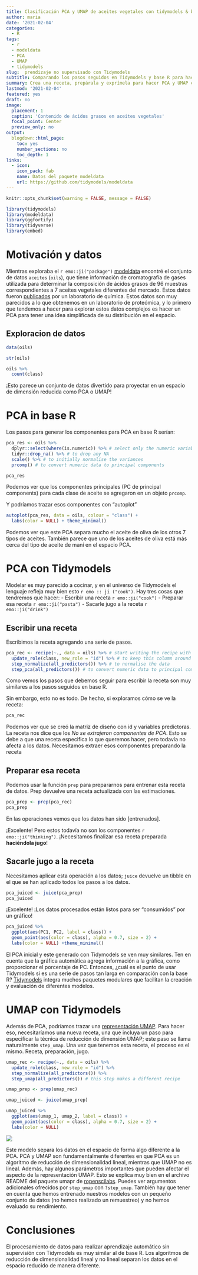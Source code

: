 ```yaml
---
title: Clasificación PCA y UMAP de aceites vegetales con tidymodels & base R 
author: maria
date: '2021-02-04'
categories:
  - R
tags:
  - r
  - modeldata
  - PCA
  - UMAP
  - tidymodels
slug:  prendizaje no supervisado con Tidymodels
subtitle: Comparando los pasos seguidos en Tidymodels y base R para hacer la reducción de dimensionalidad.
summary: Crea una receta, prepárala y exprímela para hacer PCA y UMAP con Tidymodels.
lastmod: '2021-02-04'
featured: yes
draft: no
image:
  placement: 1
  caption: 'Contenido de ácidos grasos en aceites vegetales'
  focal_point: Center
  preview_only: no
output:
  blogdown::html_page:
    toc: yes
    number_sections: no
    toc_depth: 1
links:
  - icon: 
    icon_pack: fab
    name: Datos del paquete modeldata  
    url: https://github.com/tidymodels/modeldata
---
```


```r
knitr::opts_chunk$set(warning = FALSE, message = FALSE)
```

```r
library(tidymodels)
library(modeldata)
library(ggfortify)
library(tidyverse)
library(embed)
```

# Motivación y datos

Mientras exploraba el `r emo::ji("package")`
 [modeldata](https://github.com/tidymodels/modeldata) encontré el conjunto de datos `aceites` (`oils`), que tiene información de cromatografía de gases utilizada para determinar la composición de ácidos grasos de 96 muestras correspondientes a 7 aceites vegetales diferentes del mercado. Estos datos fueron [publicados ](https://www.sciencedirect.com/science/article/abs/pii/S0169743904001200) por un laboratorio de química. Estos datos son muy parecidos a lo que obtenemos en un laboratorio de proteómica, y lo primero que tendemos a hacer para explorar estos datos complejos es hacer un PCA para tener una idea simplificada de su distribución en el espacio.

## Exploracion de datos

```r
data(oils)
```

```r
str(oils)
```

```r
oils %>%
  count(class)
```
¡Esto parece un conjunto de datos divertido para proyectar en un espacio de dimensión reducida como PCA o UMAP!

# PCA in base R

Los pasos para generar los componentes para PCA en base R serían:
```r
pca_res <- oils %>%
  dplyr::select(where(is.numeric)) %>% # select only the numeric variables
  tidyr::drop_na() %>% # to drop any NA
  scale() %>% # to initially normalise the variances
  prcomp() # to convert numeric data to principal components
```

```r
pca_res
```
Podemos ver que los componentes principales (PC de principal components) para cada clase de aceite se agregaron en un objeto `prcomp`.

Y podríamos trazar esos componentes con "autoplot"
```r
autoplot(pca_res, data = oils, colour = "class") +
  labs(color = NULL) + theme_minimal()
```
Podemos ver que este PCA separa mucho el aceite de oliva de los otros 7 tipos de aceites. También parece que uno de los aceites de oliva está más cerca del tipo de aceite de maní en el espacio PCA.

# PCA con Tidymodels

Modelar es muy parecido a cocinar, y en el universo de Tidymodels el lenguaje refleja muy bien esto `r emo :: ji ("cook")`. Hay tres cosas que tendremos que hacer:
- Escribir una receta `r emo::ji("cook")`
- Preparar esa receta `r emo::ji("pasta")`
- Sacarle jugo a la receta `r emo::ji("drink")`

## Escribir una receta

Escribimos la receta agregando una serie de pasos.
```r
pca_rec <- recipe(~., data = oils) %>% # start writing the recipe with all the data
  update_role(class, new_role = "id") %>% # to keep this column around but not include it in the model
  step_normalize(all_predictors()) %>% # to normalise the data
  step_pca(all_predictors()) # to convert numeric data to principal components
```
Como vemos los pasos que debemos seguir para escribir la receta son muy similares a los pasos seguidos en base R.

Sin embargo, esto no es todo. De hecho, si exploramos cómo se ve la receta:
```r
pca_rec
```
Podemos ver que se creó la matriz de diseño con id y variables predictoras. La receta nos dice que los _No se extrajeron componentes de PCA_. Esto se debe a que una receta especifica lo que queremos hacer, pero todavía no afecta a los datos. Necesitamos extraer esos componentes preparando la receta

## Preparar esa receta
Podemos usar la función `prep` para prepararnos para entrenar esta receta de datos. Prep devuelve una receta actualizada con las estimaciones.
```r
pca_prep <- prep(pca_rec)
pca_prep
```
En las operaciones vemos que los datos han sido [entrenados].

¡Excelente! Pero estos todavía no son los componentes `r emo::ji("thinking")`. ¡Necesitamos finalizar esa receta preparada __haciéndola jugo__! 

## Sacarle jugo a la receta

Necesitamos aplicar esta operación a los datos; `juice` devuelve un tibble en el que se han aplicado todos los pasos a los datos.

```r
pca_juiced <- juice(pca_prep)
pca_juiced
```
¡Excelente! ¡Los datos procesados están listos para ser "consumidos" por un gráfico!

```r
pca_juiced %>%
  ggplot(aes(PC1, PC2, label = class)) +
  geom_point(aes(color = class), alpha = 0.7, size = 2) +
  labs(color = NULL) +theme_minimal()
```

El PCA inicial y este generado con Tidymodels se ven muy similares. Ten en cuenta que la gráfica automática agrega información a la gráfica, como proporcionar el porcentaje de PC. Entonces, ¿cuál es el punto de usar Tidymodels si es una serie de pasos tan larga en comparación con la base R? [Tidymodels](https://www.tidymodels.org/) integra muchos paquetes modulares que facilitan la creación y evaluación de diferentes modelos.

# UMAP con Tidymodels

Además de PCA, podríamos trazar una [representación UMAP](https://umap-learn.readthedocs.io/en/latest/). Para hacer eso, necesitaríamos una nueva receta, una que incluya un paso para especificar la técnica de reducción de dimensión UMAP; este paso se llama naturalmente `step_umap`. Una vez que tenemos esta receta, el proceso es el mismo. Receta, preparación, jugo.

```r
umap_rec <- recipe(~., data = oils) %>%
  update_role(class, new_role = "id") %>%
  step_normalize(all_predictors()) %>%
  step_umap(all_predictors()) # this step makes a different recipe 
```

```r
umap_prep <- prep(umap_rec)
```

```r
umap_juiced <- juice(umap_prep)
```

```r
umap_juiced %>%
  ggplot(aes(umap_1, umap_2, label = class)) +
  geom_point(aes(color = class), alpha = 0.7, size = 2) +
  labs(color = NULL)
```
![](/Users/dermit01/Documents/mariadermit/content/es/post/2021-02-05-PCA_UMAP_tidymodels/featured2.jpg)

Este modelo separa los datos en el espacio de forma algo diferente a la PCA. PCA y UMAP son fundamentalmente diferentes en que PCA es un algoritmo de reducción de dimensionalidad lineal, mientras que UMAP no es lineal. Además, hay algunos parámetros importantes que pueden afectar el aspecto de la representación UMAP. Esto se explica muy bien en el archivo README del paquete umapr de [ropenscilabs](https://github.com/ropenscilabs/umapr). Puedes ver argumentos adicionales ofrecidos por `step_umap` con `?step_umap`. También hay que tener en cuenta que hemos entrenado nuestros modelos con un pequeño conjunto de datos (no hemos realizado un remuestreo) y no hemos evaluado su rendimiento.

# Conclusiones
El procesamiento de datos para realizar aprendizaje automático sin supervisión con Tidymodels es muy similar al de base R. Los algoritmos de reducción de dimensionalidad lineal y no lineal separan los datos en el espacio reducido de manera diferente.
